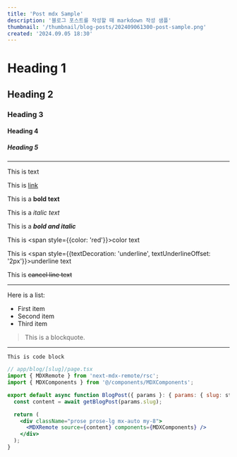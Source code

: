 ```yaml
---
title: 'Post mdx Sample'
description: '블로그 포스트를 작성할 때 markdown 작성 샘플'
thumbnail: '/thumbnail/blog-posts/202409061300-post-sample.png'
created: '2024.09.05 18:30'
---
```


# Heading 1

## Heading 2

### Heading 3

#### Heading 4

##### Heading 5

---

This is text

This is [link](https://naver.com)

This is a **bold text** 

This is a *italic text*

This is a ***bold and italic***

This is <span style={{color: 'red'}}>color text</span>

This is <span style={{textDecoration: 'underline', textUnderlineOffset: '2px'}}>underline text</span>

This is <del>cancel line text</del>

---

Here is a list:

- First item
- Second item
- Third item

> This is a blockquote.

---

`This is code block`

```jsx
// app/blog/[slug]/page.tsx
import { MDXRemote } from 'next-mdx-remote/rsc';
import { MDXComponents } from '@/components/MDXComponents';

export default async function BlogPost({ params }: { params: { slug: string } }) {
  const content = await getBlogPost(params.slug);

  return (
    <div className="prose prose-lg mx-auto my-8">
      <MDXRemote source={content} components={MDXComponents} />
    </div>
  );
}
```
